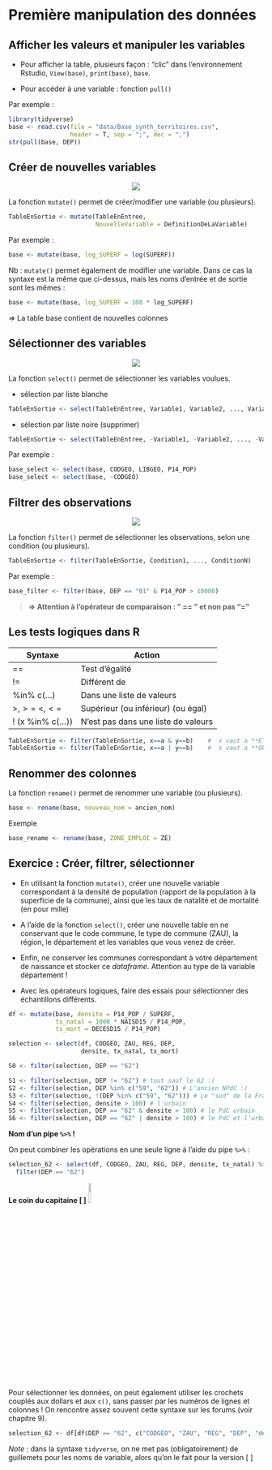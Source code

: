 # Première manipulation des données



## Afficher les valeurs et manipuler les variables

- Pour afficher la table, plusieurs façon : "clic" dans l'environnement Rstudio, `View(base)`, `print(base)`, `base`.

- Pour accéder à une variable : fonction `pull()`

Par exemple :
```r
library(tidyverse)
base <- read.csv(file = "data/Base_synth_territoires.csv",
                 header = T, sep = ";", dec = ",")
str(pull(base, DEP))
```

## Créer de nouvelles variables

<center>![](images/mutate.png)</center>

La fonction `mutate()` permet de créer/modifier une variable (ou plusieurs).

```r
TableEnSortie <- mutate(TableEnEntree,
                        NouvelleVariable = DefinitionDeLaVariable)
```
Par exemple :
```r
base <- mutate(base, log_SUPERF = log(SUPERF))
```

Nb : `mutate()` permet également de modifier une variable. Dans ce cas la syntaxe est la même que ci-dessus, mais les noms d'entrée et de sortie sont les mêmes :

```r
base <- mutate(base, log_SUPERF = 100 * log_SUPERF)
```

$\Rightarrow$ La table base contient de nouvelles colonnes

## Sélectionner des variables

<center>![](images/select.png)</center>

La fonction `select()` permet de sélectionner les variables voulues.

- sélection par liste blanche
```r
TableEnSortie <- select(TableEnEntree, Variable1, Variable2, ..., VariableN)
```

- sélection par liste noire (supprimer)
```r
TableEnSortie <- select(TableEnEntree, -Variable1, -Variable2, ..., -VariableN)
```

Par exemple :
```r
base_select <- select(base, CODGEO, LIBGEO, P14_POP)
base_select <- select(base, -CODGEO)
```

## Filtrer des observations

<center>![](images/filter.png)</center>

La fonction `filter()` permet de sélectionner les observations, selon une condition (ou plusieurs).

```r
TableEnSortie <- filter(TableEnSortie, Condition1, ..., ConditionN)
```
Par exemple :
```r
base_filter <- filter(base, DEP == "01" & P14_POP > 10000)
```

>**$\Rightarrow$ Attention à l’opérateur de comparaison : " == " et non pas "="**

## Les tests logiques dans R

Syntaxe           | Action
------------------|----------------------------------------
==                |  Test d'égalité
!=                |  Différent de
%in%  c(...)      |  Dans une liste de valeurs 
$>, >=$   $<, <=$ |  Supérieur (ou inférieur) (ou égal)
! (x %in% c(...)) |  N'est pas dans une liste de valeurs 

```r
TableEnSortie <- filter(TableEnSortie, x==a & y==b)    #  x vaut a **ET** y vaut b
TableEnSortie <- filter(TableEnSortie, x==a | y==b)    #  x vaut a **OU** y vaut b (barre verticale AltGR+6)
```




## Renommer des colonnes

La fonction `rename()` permet de renommer une variable (ou plusieurs).

```r
base <- rename(base, nouveau_nom = ancien_nom)
```

Exemple
```r
base_rename <- rename(base, ZONE_EMPLOI = ZE)
```

## Exercice : Créer, filtrer, sélectionner 

- En utilisant la fonction `mutate()`, créer une nouvelle variable correspondant à la densité de population (rapport de la population à la superficie de la commune), ainsi que les taux de natalité et de mortalité (en pour mille)

- A l'aide de la fonction `select()`, créer une nouvelle table en ne conservant que le code commune, le type de commune (ZAU), la région, le département et les variables que vous venez de créer.

- Enfin, ne conserver les communes correspondant à votre département de naissance et stocker ce *dataframe*. Attention au type de la variable département !

- Avec les opérateurs logiques, faire des essais pour sélectionner des échantillons différents.

```r
df <- mutate(base, densite = P14_POP / SUPERF,
             tx_natal = 1000 * NAISD15 / P14_POP,
             tx_mort = DECESD15 / P14_POP)
```



```r
selection <- select(df, CODGEO, ZAU, REG, DEP,
                    densite, tx_natal, tx_mort)
```


```r
S0 <- filter(selection, DEP == "62")
```


```r
S1 <- filter(selection, DEP != "62") # tout sauf le 62 :(
S2 <- filter(selection, DEP %in% c("59", "62")) # L'ancien NPdC :)
S3 <- filter(selection, !(DEP %in% c("59", "62"))) # Le "sud" de la France
S4 <- filter(selection, densite > 100) # l'urbain
S5 <- filter(selection, DEP == "62" & densite > 100) # le PdC urbain
S6 <- filter(selection, DEP == "62" | densite > 100) # le PdC et l'urbain
```

**Nom d'un pipe `%>%` !**

On peut combiner les opérations en une seule ligne à l'aide du pipe `%>%` :

```r
selection_62 <- select(df, CODGEO, ZAU, REG, DEP, densite, tx_natal) %>%
  filter(DEP == "62")
```

**Le coin du capitaine [ ]**  ![ ](../images/CapHookImage.png){ width=10%}

Pour sélectionner les données, on peut également utiliser les crochets couplés aux dollars et aux `c()`, sans passer par les numéros de lignes et colonnes ! On rencontre assez souvent cette syntaxe sur les forums (voir chapitre 9).

```r
selection_62 <- df[df$DEP == "62", c("CODGEO", "ZAU", "REG", "DEP", "densite")]
```

*Note* : dans la syntaxe `tidyverse`, on ne met pas (obligatoirement) de guillemets pour les noms de variable, alors qu'on le fait pour la version [ ]
